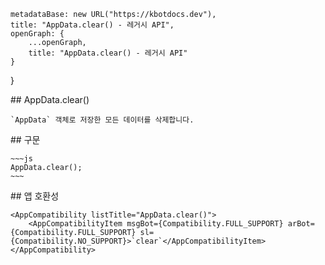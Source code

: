 
    metadataBase: new URL("https://kbotdocs.dev"),
    title: "AppData.clear() - 레거시 API",
    openGraph: {
        ...openGraph,
        title: "AppData.clear() - 레거시 API"
    }
}

<Section>
    ## AppData.clear()

    `AppData` 객체로 저장한 모든 데이터를 삭제합니다.
</Section>
<Section>
    ## 구문

    ~~~js
    AppData.clear();
    ~~~
</Section>
<Section>
    ## 앱 호환성

    <AppCompatibility listTitle="AppData.clear()">
        <AppCompatibilityItem msgBot={Compatibility.FULL_SUPPORT} arBot={Compatibility.FULL_SUPPORT} sl={Compatibility.NO_SUPPORT}>`clear`</AppCompatibilityItem>
    </AppCompatibility>
</Section>